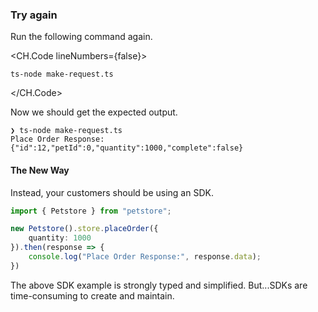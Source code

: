 ### Try again

Run the following command again.

<CH.Code lineNumbers={false}>
```shell Terminal
ts-node make-request.ts
```
</CH.Code>

Now we should get the expected output.

```shell Terminal
❯ ts-node make-request.ts
Place Order Response: {"id":12,"petId":0,"quantity":1000,"complete":false}
```

#### The New Way

Instead, your customers should be using an SDK.

```typescript make-request.ts
import { Petstore } from "petstore";

new Petstore().store.placeOrder({
    quantity: 1000
}).then(response => {
    console.log("Place Order Response:", response.data);
})
```

The above SDK example is strongly typed and simplified. But...SDKs are
time-consuming to create and maintain.
